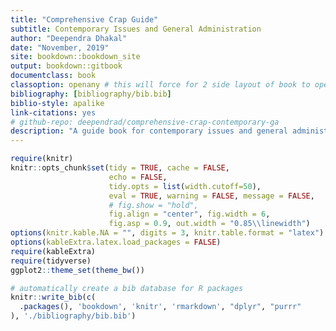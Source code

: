 ```yaml
--- 
title: "Comprehensive Crap Guide"
subtitle: Contemporary Issues and General Administration
author: "Deependra Dhakal"
date: "November, 2019"
site: bookdown::bookdown_site
output: bookdown::gitbook
documentclass: book
classoption: openany # this will force for 2 side layout of book to open chapter at any side
bibliography: [bibliography/bib.bib]
biblio-style: apalike
link-citations: yes
# github-repo: deependrad/comprehensive-crap-contemporary-ga
description: "A guide book for contemporary issues and general administration topics"
---
```


```r
require(knitr)
knitr::opts_chunk$set(tidy = TRUE, cache = FALSE, 
                      echo = FALSE, 
                      tidy.opts = list(width.cutoff=50), 
                      eval = TRUE, warning = FALSE, message = FALSE,
                      # fig.show = "hold", 
                      fig.align = "center", fig.width = 6,
                      fig.asp = 0.9, out.width = "0.85\\linewidth")
options(knitr.kable.NA = "", digits = 3, knitr.table.format = "latex")
options(kableExtra.latex.load_packages = FALSE)
require(kableExtra)
require(tidyverse)
ggplot2::theme_set(theme_bw())
```

```r
# automatically create a bib database for R packages
knitr::write_bib(c(
  .packages(), 'bookdown', 'knitr', 'rmarkdown', "dplyr", "purrr"
), './bibliography/bib.bib')
```

<!-- # Introduction -->

<!-- This is a reference manual for self purpose only. -->
